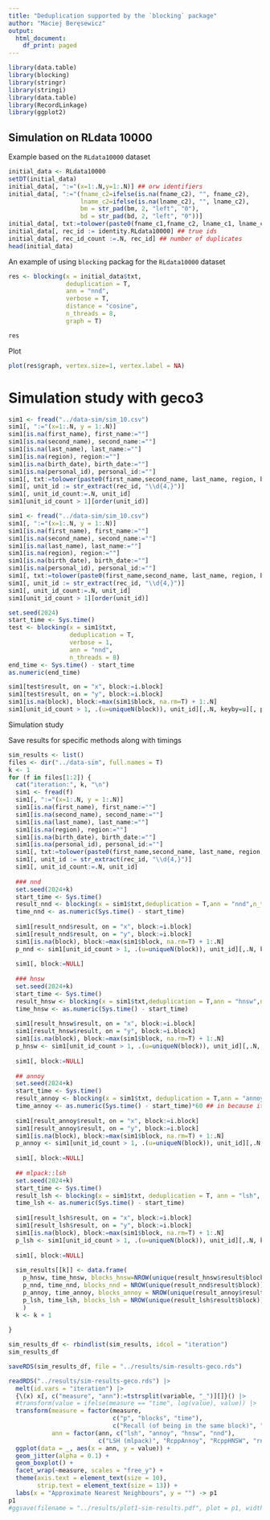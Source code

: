 ```yaml
---
title: "Deduplication supported by the `blocking` package"
author: "Maciej Beręsewicz"
output:
  html_document:
    df_print: paged
---
```


```r
library(data.table)
library(blocking)
library(stringr)
library(stringi)
library(data.table)
library(RecordLinkage)
library(ggplot2)
```

## Simulation on RLdata 10000

Example based on the `RLdata10000` dataset

```r
initial_data <- RLdata10000
setDT(initial_data)
initial_data[, ":="(x=1:.N,y=1:.N)] ## orw identifiers
initial_data[, ":="(fname_c2=ifelse(is.na(fname_c2), "", fname_c2),
                    lname_c2=ifelse(is.na(lname_c2), "", lname_c2),
                    bm = str_pad(bm, 2, "left", "0"),
                    bd = str_pad(bd, 2, "left", "0"))]
initial_data[, txt:=tolower(paste0(fname_c1,fname_c2, lname_c1, lname_c2, by, bm, bd))]
initial_data[, rec_id := identity.RLdata10000] ## true ids
initial_data[, rec_id_count :=.N, rec_id] ## number of duplicates
head(initial_data)
```

An example of  using `blocking` packag for the `RLdata10000` dataset

```r
res <- blocking(x = initial_data$txt, 
                deduplication = T, 
                ann = "nnd", 
                verbose = T,
                distance = "cosine",
                n_threads = 8,
                graph = T)
```

```r
res
```

Plot 

```r
plot(res$graph, vertex.size=1, vertex.label = NA)
```


# Simulation study with geco3 

```r
sim1 <- fread("../data-sim/sim_10.csv")
sim1[, ":="(x=1:.N, y = 1:.N)]
sim1[is.na(first_name), first_name:=""]
sim1[is.na(second_name), second_name:=""]
sim1[is.na(last_name), last_name:=""]
sim1[is.na(region), region:=""]
sim1[is.na(birth_date), birth_date:=""]
sim1[is.na(personal_id), personal_id:=""]
sim1[, txt:=tolower(paste0(first_name,second_name, last_name, region, birth_date, personal_id))]
sim1[, unit_id := str_extract(rec_id, "\\d{4,}")]
sim1[, unit_id_count:=.N, unit_id]
sim1[unit_id_count > 1][order(unit_id)]
```


```r
sim1 <- fread("../data-sim/sim_10.csv")
sim1[, ":="(x=1:.N, y = 1:.N)]
sim1[is.na(first_name), first_name:=""]
sim1[is.na(second_name), second_name:=""]
sim1[is.na(last_name), last_name:=""]
sim1[is.na(region), region:=""]
sim1[is.na(birth_date), birth_date:=""]
sim1[is.na(personal_id), personal_id:=""]
sim1[, txt:=tolower(paste0(first_name,second_name, last_name, region, birth_date, personal_id))]
sim1[, unit_id := str_extract(rec_id, "\\d{4,}")]
sim1[, unit_id_count:=.N, unit_id]
sim1[unit_id_count > 1][order(unit_id)]
```

```r
set.seed(2024)
start_time <- Sys.time()
test <- blocking(x = sim1$txt,
                 deduplication = T,
                 verbose = 1,
                 ann = "nnd",
                 n_threads = 8)
end_time <- Sys.time() - start_time
as.numeric(end_time)

sim1[test$result, on = "x", block:=i.block]
sim1[test$result, on = "y", block:=i.block]
sim1[is.na(block), block:=max(sim1$block, na.rm=T) + 1:.N]
sim1[unit_id_count > 1, .(u=uniqueN(block)), unit_id][,.N, keyby=u][, p:=N/sum(N)][u == 1]$p
```

Simulation study

Save results for specific methods along with timings

```r
sim_results <- list()
files <- dir("../data-sim", full.names = T)
k <- 1
for (f in files[1:2]) {
  cat("iteration:", k, "\n")
  sim1 <- fread(f)
  sim1[, ":="(x=1:.N, y = 1:.N)]
  sim1[is.na(first_name), first_name:=""]
  sim1[is.na(second_name), second_name:=""]
  sim1[is.na(last_name), last_name:=""]
  sim1[is.na(region), region:=""]
  sim1[is.na(birth_date), birth_date:=""]
  sim1[is.na(personal_id), personal_id:=""]
  sim1[, txt:=tolower(paste0(first_name,second_name, last_name, region, birth_date, personal_id))]
  sim1[, unit_id := str_extract(rec_id, "\\d{4,}")]
  sim1[, unit_id_count:=.N, unit_id]
 
  ### nnd
  set.seed(2024+k)
  start_time <- Sys.time()
  result_nnd <- blocking(x = sim1$txt,deduplication = T,ann = "nnd",n_threads = 8)
  time_nnd <- as.numeric(Sys.time() - start_time)
  
  sim1[result_nnd$result, on = "x", block:=i.block]
  sim1[result_nnd$result, on = "y", block:=i.block]
  sim1[is.na(block), block:=max(sim1$block, na.rm=T) + 1:.N]
  p_nnd <- sim1[unit_id_count > 1, .(u=uniqueN(block)), unit_id][,.N, keyby=u][, p:=N/sum(N)][u == 1]$p
  
  sim1[, block:=NULL]
  
  ### hnsw
  set.seed(2024+k)
  start_time <- Sys.time()
  result_hnsw <- blocking(x = sim1$txt,deduplication = T,ann = "hnsw",n_threads = 8)
  time_hnsw <- as.numeric(Sys.time() - start_time)
  
  sim1[result_hnsw$result, on = "x", block:=i.block]
  sim1[result_hnsw$result, on = "y", block:=i.block]
  sim1[is.na(block), block:=max(sim1$block, na.rm=T) + 1:.N]
  p_hnsw <- sim1[unit_id_count > 1, .(u=uniqueN(block)), unit_id][,.N, keyby=u][, p:=N/sum(N)][u == 1]$p
  
  sim1[, block:=NULL]
  
  ## annoy
  set.seed(2024+k)
  start_time <- Sys.time()
  result_annoy <- blocking(x = sim1$txt, deduplication = T,ann = "annoy",n_threads = 8)
  time_annoy <- as.numeric(Sys.time() - start_time)*60 ## in because it is in minutes
  
  sim1[result_annoy$result, on = "x", block:=i.block]
  sim1[result_annoy$result, on = "y", block:=i.block]
  sim1[is.na(block), block:=max(sim1$block, na.rm=T) + 1:.N]
  p_annoy <- sim1[unit_id_count > 1, .(u=uniqueN(block)), unit_id][,.N, keyby=u][, p:=N/sum(N)][u == 1]$p
  
  sim1[, block:=NULL]
  
  ## mlpack::lsh
  set.seed(2024+k)
  start_time <- Sys.time()
  result_lsh <- blocking(x = sim1$txt, deduplication = T, ann = "lsh", n_threads = 8)
  time_lsh <- as.numeric(Sys.time() - start_time)
  
  sim1[result_lsh$result, on = "x", block:=i.block]
  sim1[result_lsh$result, on = "y", block:=i.block]
  sim1[is.na(block), block:=max(sim1$block, na.rm=T) + 1:.N]
  p_lsh <- sim1[unit_id_count > 1, .(u=uniqueN(block)), unit_id][,.N, keyby=u][, p:=N/sum(N)][u == 1]$p
  
  sim1[, block:=NULL]
  
  sim_results[[k]] <- data.frame(
    p_hnsw, time_hnsw, blocks_hnsw=NROW(unique(result_hnsw$result$block)),
    p_nnd, time_nnd, blocks_nnd = NROW(unique(result_nnd$result$block)),
    p_annoy, time_annoy, blocks_annoy = NROW(unique(result_annoy$result$block)),
    p_lsh, time_lsh, blocks_lsh = NROW(unique(result_lsh$result$block))
    )
  k <- k + 1
  
}

sim_results_df <- rbindlist(sim_results, idcol = "iteration")
sim_results_df
```



```r
saveRDS(sim_results_df, file = "../results/sim-results-geco.rds")
```

```r
readRDS("../results/sim-results-geco.rds") |> 
  melt(id.vars = "iteration") |> 
  {\(x) x[, c("measure", "ann"):=tstrsplit(variable, "_")][]}() |>
  #transform(value = ifelse(measure == "time", log(value), value)) |>
  transform(measure = factor(measure, 
                             c("p", "blocks", "time"),
                             c("Recall (of being in the same block)", "# blocks", "Time (in sec)")),
            ann = factor(ann, c("lsh", "annoy", "hnsw", "nnd"), 
                         c("LSH (mlpack)", "RcppAnnoy", "RcppHNSW", "rnndescent"))) |> 
  ggplot(data = _, aes(x = ann, y = value)) + 
  geom_jitter(alpha = 0.1) + 
  geom_boxplot() + 
  facet_wrap(~measure, scales = "free_y") +
  theme(axis.text = element_text(size = 10),
        strip.text = element_text(size = 13)) + 
  labs(x = "Approximate Nearest Neighbours", y = "") -> p1
p1
#ggsave(filename = "../results/plot1-sim-results.pdf", plot = p1, width = 12, height = 5)
```


